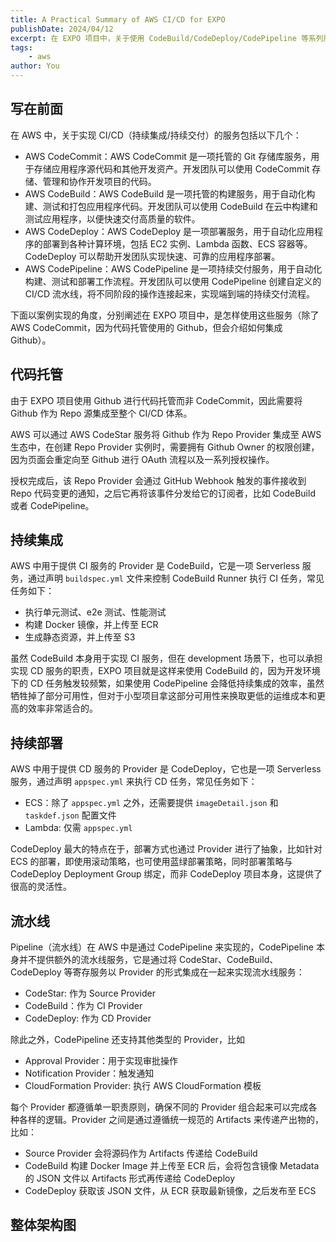 ```yaml
---
title: A Practical Summary of AWS CI/CD for EXPO
publishDate: 2024/04/12
excerpt: 在 EXPO 项目中，关于使用 CodeBuild/CodeDeploy/CodePipeline 等系列服务实现 CI/CD 的实战经验总结。
tags:
    - aws
author: You
---
```


## 写在前面
在 AWS 中，关于实现 CI/CD（持续集成/持续交付）的服务包括以下几个：
* AWS CodeCommit：AWS CodeCommit 是一项托管的 Git 存储库服务，用于存储应用程序源代码和其他开发资产。开发团队可以使用 CodeCommit 存储、管理和协作开发项目的代码。
* AWS CodeBuild：AWS CodeBuild 是一项托管的构建服务，用于自动化构建、测试和打包应用程序代码。开发团队可以使用 CodeBuild 在云中构建和测试应用程序，以便快速交付高质量的软件。
* AWS CodeDeploy：AWS CodeDeploy 是一项部署服务，用于自动化应用程序的部署到各种计算环境，包括 EC2 实例、Lambda 函数、ECS 容器等。CodeDeploy 可以帮助开发团队实现快速、可靠的应用程序部署。
* AWS CodePipeline：AWS CodePipeline 是一项持续交付服务，用于自动化构建、测试和部署工作流程。开发团队可以使用 CodePipeline 创建自定义的 CI/CD 流水线，将不同阶段的操作连接起来，实现端到端的持续交付流程。

下面以案例实现的角度，分别阐述在 EXPO 项目中，是怎样使用这些服务（除了 AWS CodeCommit，因为代码托管使用的 Github，但会介绍如何集成 Github）。

## 代码托管
由于 EXPO 项目使用 Github 进行代码托管而非 CodeCommit，因此需要将 Github 作为 Repo 源集成至整个 CI/CD 体系。

AWS 可以通过 AWS CodeStar 服务将 Github 作为 Repo Provider 集成至 AWS 生态中，在创建 Repo Provider 实例时，需要拥有 Github Owner 的权限创建，因为页面会重定向至 Github 进行 OAuth 流程以及一系列授权操作。

授权完成后，该 Repo Provider 会通过 GitHub Webhook 触发的事件接收到 Repo 代码变更的通知，之后它再将该事件分发给它的订阅者，比如 CodeBuild 或者 CodePipeline。

## 持续集成
AWS 中用于提供 CI 服务的 Provider 是 CodeBuild，它是一项 Serverless 服务，通过声明 `buildspec.yml` 文件来控制 CodeBuild Runner 执行 CI 任务，常见任务如下：
* 执行单元测试、e2e 测试、性能测试
* 构建 Docker 镜像，并上传至 ECR
* 生成静态资源，并上传至 S3

虽然 CodeBuild 本身用于实现 CI 服务，但在 development 场景下，也可以承担实现 CD 服务的职责，EXPO 项目就是这样来使用 CodeBuild 的，因为开发环境下的 CD 任务触发较频繁，如果使用 CodePipeline 会降低持续集成的效率，虽然牺牲掉了部分可用性，但对于小型项目拿这部分可用性来换取更低的运维成本和更高的效率非常适合的。

## 持续部署
AWS 中用于提供 CD 服务的 Provider 是 CodeDeploy，它也是一项 Serverless 服务，通过声明 `appspec.yml` 来执行 CD 任务，常见任务如下：
* ECS：除了 `appspec.yml` 之外，还需要提供 `imageDetail.json` 和 `taskdef.json` 配置文件
* Lambda:  仅需 `appspec.yml`

CodeDeploy 最大的特点在于，部署方式也通过 Provider 进行了抽象，比如针对 ECS 的部署，即使用滚动策略，也可使用蓝绿部署策略，同时部署策略与 CodeDeploy Deployment Group 绑定，而非 CodeDeploy 项目本身，这提供了很高的灵活性。

## 流水线
Pipeline（流水线）在 AWS 中是通过 CodePipeline 来实现的，CodePipeline 本身并不提供额外的流水线服务，它是通过将 CodeStar、CodeBuild、CodeDeploy 等寄存服务以 Provider 的形式集成在一起来实现流水线服务：
* CodeStar: 作为 Source Provider
* CodeBuild：作为 CI Provider
* CodeDeploy: 作为 CD Provider

除此之外，CodePipeline 还支持其他类型的 Provider，比如
* Approval Provider：用于实现审批操作
* Notification Provider：触发通知
* CloudFormation Provider: 执行 AWS CloudFormation 模板

每个 Provider 都遵循单一职责原则，确保不同的 Provider 组合起来可以完成各种各样的逻辑。Provider 之间是通过遵循统一规范的 Artifacts 来传递产出物的，比如：
* Source Provider 会将源码作为 Artifacts 传递给 CodeBuild
* CodeBuild 构建 Docker Image 并上传至 ECR 后，会将包含镜像 Metadata 的 JSON 文件以 Artifacts 形式再传递给 CodeDeploy
* CodeDeploy 获取该 JSON 文件，从 ECR 获取最新镜像，之后发布至 ECS

## 整体架构图
<ImagePreviewer client:load src="/images/aws-expo-summary/img8.png" alt="the arn of AWS CodeXXX"/>
